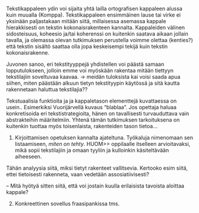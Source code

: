 ﻿
Tekstikappaleen ydin voi sijaita yhtä lailla ortografisen kappaleen alussa kuin muualla (Komppa). Tekstikappaleen ensimmäinen lause tai virke ei yksinään paljastakaan mitään siitä, millaisessa asemassa kappale hierakkisesti on tekstin kokonaisrakenteen kannalta. Kappaleiden välinen sidosteisuus, koheesio ja/tai koherenssi on kuitenkin saatava aikaan jollain tavalla, ja olemassa olevan tutkimuksen perustella voimme olettaa (kenties?) että tekstin sisältö saattaa olla jopa keskeisempi tekijä kuin tekstin kokonaisrakenne.

Juvonen sanoo, eri tekstityyppejä yhdistellen voi päästä samaan lopputulokseen, jolloin emme voi myöskään rakentaa mitään tiettyyn tekstilajiin soveltuvaa kaavaa.  -> meidän tuloksista kai voisi saada apua siihen, miten päästään alkuun tietyn tekstityypin käytössä ja sitä kautta rakennetaan haluttua tekstilajia??


Tekstuaalisia funktioita ja  ja kappaletason elementtejä kuvattaessa 
on usein.. Esimerkiksi Vuorijärvellä kuvaus "blablaa".
Jos opettaja haluaa konkretisoida eri tekstistrategioita,
hänen on tavallisesti turvauduttava vain abstrakteihin määritelmiin.
Yhtenä tämän tutkimuksen tarkoituksena on kuitenkin tuottaa myös
toisenlaista, rakenteiden tason tietoa...




1. Kirjoittamisen opetuksen kannalta ajateltuna. Työkaluja nimenomaan sen
   listaamiseen, *miten on tehty*. HUOM>> oppilaalle itselleen arvioitavaksi,
   mikä sopii tekstilajiin ja omaan tyyliin ja kulloinkin käsiteltävään
   aiheeseen.

Tähän analyysia siitä, miksi tietyt rakenteet vallitsevia. Kertooko esim siitä,
ettei tietoisesti rakenneta, vaan vedetään assosiatiivisesti?


-- Mitä hyötyä sitten siitä, että voi jostain kuulla erilaisista tavoista aloittaa
kappale?

2. Konkreettinen sovellus fraasipankissa tms.





